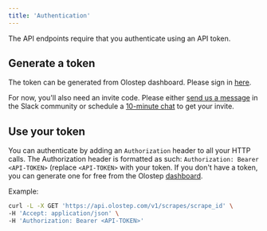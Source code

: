 ```yaml
---
title: 'Authentication'
---
```


The API endpoints require that you authenticate using an API token.

## Generate a token

The token can be generated from Olostep dashboard. Please sign in [here](https://www.olostep.com/olostep-auth/).

For now, you'll also need an invite code. Please either [send us a message](https://olostep-users.slack.com/join/shared_invite/zt-2bfddyi8h-JzfjOgavg~98DJ1om1B5Lg#/shared-invite/email) in the Slack community or schedule a [10-minute chat](https://calendly.com/arslanali-972-89/video-call) to get your invite.

## Use your token

You can authenticate by adding an `Authorization` header to all your HTTP calls. The Authorization header is formatted as such: `Authorization: Bearer <API-TOKEN>` (replace `<API-TOKEN>` with your token. If you don't have a token, you can generate one for free from the Olostep [dashboard](https://www.olostep.com/olostep-auth/).

Example:

```sh
curl -L -X GET 'https://api.olostep.com/v1/scrapes/scrape_id' \
-H 'Accept: application/json' \
-H 'Authorization: Bearer <API-TOKEN>'
```

